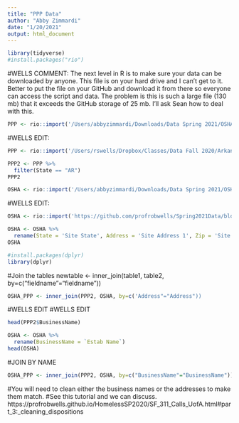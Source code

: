 ```yaml
---
title: "PPP Data"
author: "Abby Zimmardi"
date: "1/20/2021"
output: html_document
---
```


```r
library(tidyverse)
#install.packages("rio") 
```
#WELLS COMMENT: The next level in R is to make sure your data can be downloaded by anyone. This file is on your hard drive and I can't get to it. Better to put the file on your GitHub and download it from there so everyone can access the script and data. The problem is this is such a large file (130 mb) that it exceeds the GitHub storage of 25 mb. I'll ask Sean how to deal with this.
```r
PPP <- rio::import('/Users/abbyzimmardi/Downloads/Data Spring 2021/OSHA/150k plus 0808/PPP Data 150k plus 080820.csv')
```

#WELLS EDIT:
```r
PPP <- rio::import('/Users/rswells/Dropbox/Classes/Data Fall 2020/ArkansasCovid/PPP Loan Data 150k plus 0808/PPP Data 150k plus 080820.csv')
```




```r
PPP2 <- PPP %>% 
  filter(State == "AR")
PPP2
```
```r
OSHA <- rio::import('/Users/abbyzimmardi/Downloads/Data Spring 2021/OSHA/AR Closed Complaints Jan. 13.xlsx')
```



#WELLS EDIT:
```r
OSHA <- rio::import('https://github.com/profrobwells/Spring2021Data/blob/main/closed_complaints_jan_13.xlsx?raw=true', which="AR")
```




```r
OSHA <- OSHA %>%
  rename(State = 'Site State', Address = 'Site Address 1', Zip = 'Site Zip', City = 'Site City')
OSHA
```
```r
#install.packages(dplyr)
library(dplyr)
```
#Join the tables
newtable <- inner_join(table1, table2, by=c("fieldname"="fieldname"))
```r
OSHA_PPP <- inner_join(PPP2, OSHA, by=c('Address"="Address"))
```

#WELLS EDIT
#WELLS EDIT
```r
head(PPP2$BusinessName)
```

```r
OSHA <- OSHA %>%
  rename(BusinessName = `Estab Name`)
head(OSHA)
```

#JOIN BY NAME 
```r
OSHA_PPP <- inner_join(PPP2, OSHA, by=c("BusinessName"="BusinessName"))
```


#You will need to clean either the business names or the addresses to make them match.
#See this tutorial and we can discuss.
https://profrobwells.github.io/HomelessSP2020/SF_311_Calls_UofA.html#part_3:_cleaning_dispositions









